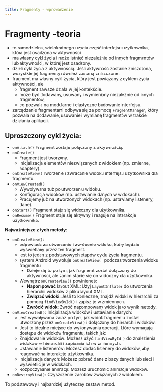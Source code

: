 ```yaml
---
title: Fragmenty - wprowadzenie
---
```


# Fragmenty -teoria
- to samodzielna, wielokrotnego użycia część interfejsu użytkownika, która jest osadzona w aktywności.
- ma własny cykl życia i może istnieć niezależnie od innych fragmentów lub aktywności, w której jest osadzony.
- dzieli cykl życia z aktywnością. Jeśli aktywność zostanie zniszczona, wszystkie jej fragmenty również zostaną zniszczone.
- fragment ma własny cykl życia, który jest powiązany z cyklem życia aktywności, ale
    - fragment zawsze działa w jej kontekście.
    - może być dodawany, usuwany i wymieniany niezależnie od innych fragmentów,
    - co pozwala na modularne i elastyczne budowanie interfejsu.
- zarządzanie fragmentami odbywa się za pomocą `FragmentManager`, który pozwala na dodawanie, usuwanie i wymianę fragmentów w trakcie działania aplikacji.

## Uproszczony cykl życia:
- `onAttach()` Fragment zostaje połączony z aktywnością.
- `onCreate()`
    - Fragment jest tworzony.
    - Inicjalizacja elementów niezwiązanych z widokiem (np. zmienne, adaptery).
- `onCreateView()`Tworzenie i zwracanie widoku interfejsu użytkownika dla fragmentu.
- `onViewCreated()`
    - Wywoływana tuż po utworzeniu widoku.
    - Konfiguracja widoków (np. ustawianie danych w widokach).
    - Pracujemy już na utworzonych widokach (np. ustawiamy listenery, dane).
- `onStart()` Fragment staje się widoczny dla użytkownika.
- `onResume()` Fragment staje się aktywny i reaguje na interakcje użytkownika.


**Najważniejsze z tych metody**:
- `onCreateView()`:
    - odpowiada za utworzenie i zwrócenie widoku, który będzie wyświetlany przez ten fragment.
    - jest to jeden z podstawowych etapów cyklu życia fragmentu.
    - system Android wywołuje `onCreateView()` podczas tworzenia widoku fragmentu.
        - Dzieje się to po tym, jak fragment został dołączony do aktywności, ale zanim stanie się on widoczny dla użytkownika.
    - Wewnątrz `onCreateView()` powinieneś:
        - **Napompować** layout XML: Użyj `LayoutInflater` do utworzenia hierarchii widoków z pliku layout XML.
        - **Związać widoki**: Jeśli to konieczne, znajdź widoki w hierarchii za pomocą `findViewById()` i zapisz je w zmiennych.
        - **Zwrócić widok**: Zwróć napompowany widok jako wynik metody.
- `onViewCreated()`: Inicjalizacja widoków i ustawianie danych:
    - jest wywoływana zaraz po tym, jak widok fragmentu został utworzony przez `onCreateView()` i dołączony do hierarchii widoków.
    - Jest to idealne miejsce do wykonywania operacji, które wymagają dostępu do widoków fragmentu, takich jak:
    - Znajdowanie widoków: Możesz użyć `findViewById()` do znalezienia widoków w hierarchii i zapisania ich w zmiennych.
    - Ustawianie listenerów: Możesz dodać listenery do widoków, aby reagować na interakcje użytkownika.
    - Inicjalizacja danych: Możesz pobrać dane z bazy danych lub sieci i wyświetlić je w widokach.
    - Rozpoczynanie animacji: Możesz uruchomić animacje widoków.
- `onDestroyView()`: Czyszczenie zasobów związanych z widokiem.

To podstawowy i najbardziej użyteczny zestaw metod.





